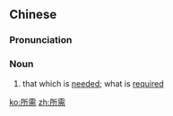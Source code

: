==Chinese==
{{zh-forms}}

===Pronunciation===
{{zh-pron
|m=suǒxū
|c=so2 seoi1
|h=pfs=só-sî
|cat=n
}}

===Noun===
{{zh-noun}}

# that which is [[need]]ed; what is [[require]]d
#: {{zh-x|仲裁庭 可以 獲取 任何 執行 復議 時 所需 的 任何 信息。|Tribunals can obtain whatever information '''needed''' to conduct a review.}}

[[ko:所需]]
[[zh:所需]]